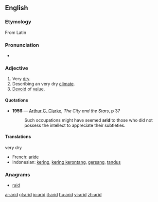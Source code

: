 ==English==

===Etymology===
From Latin

===Pronunciation===
{{AHD|/'ar-&d/}}
*{{audio|en-us-arid.ogg|Audio (US)}}

===Adjective===
{{en-adj-more-most}}

# Very [[dry]].
# Describing an very dry [[climate]].
# [[devoid|Devoid]] of [[value]].

====Quotations====
*'''1956''' — [[w:Arthur C. Clarke|Arthur C. Clarke]], ''The City and the Stars'', p 37
*:Such occupations might have seemed '''arid''' to those who did not possess the intellect to appreciate their subtleties.

====Translations====
;very dry
{{top}}
*French: [[aride]]
*Indonesian: [[kering]], [[kering kerontang]], [[gersang]], [[tandus]]
{{mid}}
{{bottom}}

===Anagrams===
*[[raid]]

[[ar:arid]]
[[gl:arid]]
[[io:arid]]
[[it:arid]]
[[hu:arid]]
[[vi:arid]]
[[zh:arid]]